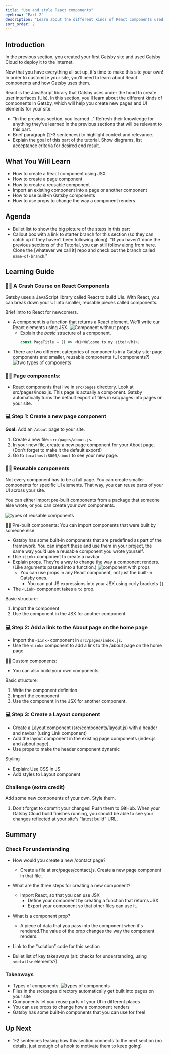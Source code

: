 ```yaml
---
title: "Use and style React components"
eyebrow: "Part 2"
description: "Learn about the different kinds of React components used in a Gatsby site. You'll also learn how to style components using CSS in JS."
sort_order: 2
---
```



<H2>Introduction</H2>

In the previous section, you created your first Gatsby site and used Gatsby Cloud to deploy it to the internet.

Now that you have everything all set up, it's time to make this site your own! In order to customize your site, you'll need to learn about React components and how Gatsby uses them.

<Calloutbox>
  React is the JavaScript library that Gatsby uses under the hood to create user
  interfaces (UIs). In this section, you'll learn about the different kinds of
  components in Gatsby, which will help you create new pages and UI elements for
  your site.
</Calloutbox>

- "In the previous section, you learned..." Refresh their knowledge for anything they’ve learned in the previous sections that will be relevant to this part.
- Brief paragraph (2-3 sentences) to highlight context and relevance.
- Explain the goal of this part of the tutorial. Show diagrams, list acceptance criteria for desired end result.

<H2>What You Will Learn</H2>

- How to create a React component using JSX
- How to create a page component
- How to create a reusable component
- Import an existing component into a page or another component
- How to use built-in Gatsby components
- How to use props to change the way a component renders

<H2>Agenda</H2>

- Bullet list to show the big picture of the steps in this part
- Callout box with a link to starter branch for this section (so they can catch up if they haven’t been following along). "If you haven't done the previous sections of the Tutorial, you can still follow along from here. Clone the [whatever we call it] repo and check out the branch called `name-of-branch`."

<H2>Learning Guide</H2>

<H3>👩‍🏫 A Crash Course on React Components</H3>

Gatsby uses a JavaScript library called React to build UIs. With React, you can break down your UI into smaller, reusable pieces called components.

Brief intro to React for newcomers.

- A component is a function that returns a React element. We'll write our React elements using JSX.
  ![Component without props](./component-without-props.png)
  - Explain the _basic_ structure of a component.
    ```js
    const PageTitle = () => <h1>Welcome to my site!</h1>;
    ```
- There are two different categories of components in a Gatsby site: page components and smaller, reusable components (UI components?)
  ![two types of components](./two-types-of-components.png)

<H3>👩‍🏫 Page components:</H3>

- React components that live in `src/pages` directory. Look at src/pages/index.js. This page is actually a component. Gatsby automatically turns the default export of files in src/pages into pages on your site.

<H3>💻 Step 1: Create a new page component</H3>

**Goal:** Add an `/about` page to your site.

1. Create a new file: `src/pages/about.js`.
1. In your new file, create a new page component for your About page. (Don't forget to make it the default export!)
1. Go to `localhost:8000/about` to see your new page.

<H3>👩‍🏫 Reusable components</H3>

Not every component has to be a full page. You can create smaller components for specific UI elements. That way, you can reuse parts of your UI across your site.

You can either import pre-built components from a package that someone else wrote, or you can create your own components.

![types of reusable components](./types-of-reusable-components.png)

👩‍🏫 Pre-built components: You can import components that were built by someone else.

- Gatsby has some built-in components that are predefined as part of the framework. You can import these and use them in your project, the same way you’d use a reusable component you wrote yourself.
- Use `<Link>` component to create a navbar
- Explain props. They’re a way to change the way a component renders. (Like arguments passed into a function.)
  ![component with props](./component-with-props.png)
  - You can use props in any React component, not just the built-in Gatsby ones.
    - You can put JS expressions into your JSX using curly brackets `{}`
- The `<Link>` component takes a `to` prop.

Basic structure:

1. Import the component
1. Use the component in the JSX for another component.

<H3>💻 Step 2: Add a link to the About page on the home page</H3>

- Import the `<Link>` component in `src/pages/index.js`.
- Use the `<Link>` component to add a link to the /about page on the home page.

👩‍🏫 Custom components:

- You can also build your own components.

Basic structure:

1. Write the component definition
1. Import the component
1. Use the component in the JSX for another component.

<H3>💻 Step 3: Create a Layout component</H3>

- Create a Layout component (src/components/layout.js) with a header and navbar (using Link component)
- Add the layout component in the existing page components (index.js and /about page).
- Use props to make the header component dynamic

Styling

- Explain: Use CSS in JS
- Add styles to Layout component

<H3>Challenge (extra credit)</H3>

Add some new components of your own. Style them.

1. Don't forget to commit your changes! Push them to GitHub. When your Gatsby Cloud build finishes running, you should be able to see your changes reflected at your site's "latest build" URL.

<H2>Summary</H2>

<H3>Check For understanding</H3>

- How would you create a new /contact page?
  - Create a file at src/pages/contact.js. Create a new page component in that file.
- What are the three steps for creating a new component?
  - Import React, so that you can use JSX
    - Define your component by creating a function that returns JSX.
    - Export your component so that other files can use it.
- What is a component prop?

  - A piece of data that you pass into the component when it's rendered.The value of the prop changes the way the component renders.

- Link to the “solution” code for this section
- Bullet list of key takeaways (alt: checks for understanding, using `<details>` elements?)

<H3>Takeaways</H3>

- Types of components:
  ![types of components](./types-of-components.png)
- Files in the src/pages directory automatically get built into pages on your site
- Components let you reuse parts of your UI in different places
- You can use props to change how a component renders
- Gatsby has some built-in components that you can use for free!

<H2>Up Next</H2>

- 1-2 sentences teasing how this section connects to the next section (no details, just enough of a hook to motivate them to keep going)

<PreviousNext
  prevTo="/part-1"
  prevText="Part 1"
  nextTo="/part-3"
  nextText="Part 3"
/>
